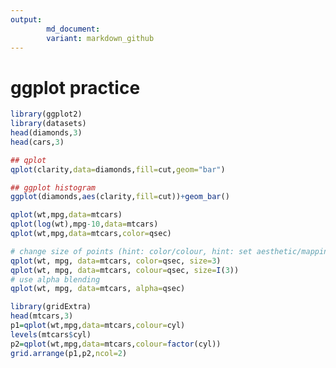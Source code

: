 ```yaml
---
output:
        md_document:
        variant: markdown_github
---
```




ggplot practice
===============
        
```r
library(ggplot2)
library(datasets)
head(diamonds,3)
head(cars,3)
```

```r
## qplot
qplot(clarity,data=diamonds,fill=cut,geom="bar")

## ggplot histogram
ggplot(diamonds,aes(clarity,fill=cut))+geom_bar()

```

```r
qplot(wt,mpg,data=mtcars)
qplot(log(wt),mpg-10,data=mtcars)
qplot(wt,mpg,data=mtcars,color=qsec)
```


```r
# change size of points (hint: color/colour, hint: set aesthetic/mapping)
qplot(wt, mpg, data=mtcars, color=qsec, size=3)
qplot(wt, mpg, data=mtcars, colour=qsec, size=I(3))
# use alpha blending
qplot(wt, mpg, data=mtcars, alpha=qsec)
```

```r
library(gridExtra)
head(mtcars,3)
p1=qplot(wt,mpg,data=mtcars,colour=cyl)
levels(mtcars$cyl)
p2=qplot(wt,mpg,data=mtcars,colour=factor(cyl))
grid.arrange(p1,p2,ncol=2)
```

